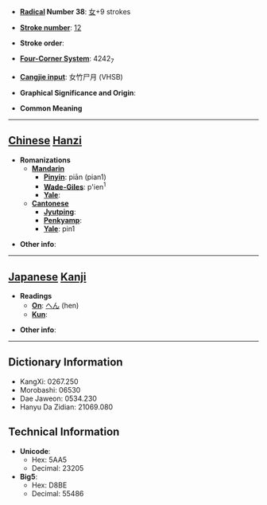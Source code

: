 * '''[[Wiktionary:Chinese radical index| Radical]] Number 38''': [[Wiktionary:Chinese radical index 女|女]]+9 strokes

* '''[[Wiktionary:Chinese total strokes index|Stroke number]]''': [[Wiktionary:Chinese total strokes index 12|12]]

* '''Stroke order''': 

* '''[[Wiktionary:Chinese four corner index|Four-Corner System]]''': 4242<sub>7</sub>

* '''[[Wiktionary:Chinese Cangjie index|Cangjie input]]''': 女竹尸月 (VHSB)

* '''Graphical Significance and Origin''': 

* '''Common Meaning'''

----

== [[Chinese]] [[Hanzi]] ==

* '''Romanizations'''
** '''[[Mandarin]]'''
*** '''[[Pinyin]]''': piān (pian1)
*** '''[[Wade-Giles]]''': p'ien<sup>1</sup>
*** '''[[Yale]]''': 
** '''[[Cantonese]]'''
*** '''[[Jyutping]]''':
*** '''[[Penkyamp]]''': 
*** '''[[Yale]]''': pin1

* '''Other info''': 

----

== [[Japanese]] [[Kanji]] ==

* '''Readings'''
** '''[[On]]''': [[へん]] (hen)
** '''[[Kun]]''': 

* '''Other info''':  

----

== Dictionary Information ==

* KangXi: 0267.250
* Morobashi: 06530
* Dae Jaweon: 0534.230
* Hanyu Da Zidian: 21069.080

== Technical Information ==

* '''Unicode''':
** Hex: 5AA5
** Decimal: 23205
* '''Big5''':
** Hex: D8BE
** Decimal: 55486